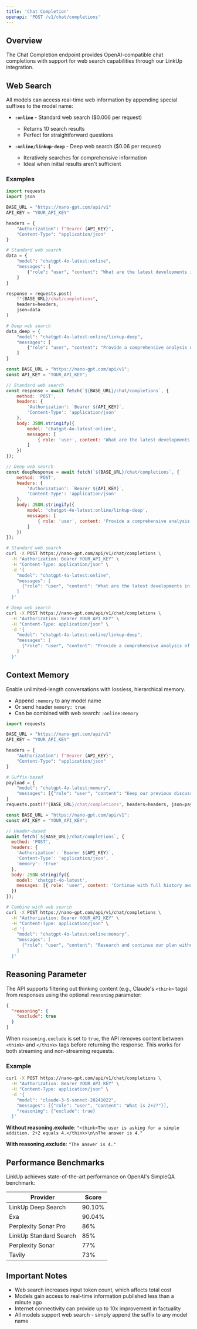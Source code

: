 ```yaml
---
title: 'Chat Completion'
openapi: 'POST /v1/chat/completions'
---
```


## Overview

The Chat Completion endpoint provides OpenAI-compatible chat completions with support for web search capabilities through our LinkUp integration.

## Web Search

All models can access real-time web information by appending special suffixes to the model name:

- **`:online`** - Standard web search ($0.006 per request)
  - Returns 10 search results
  - Perfect for straightforward questions

- **`:online/linkup-deep`** - Deep web search ($0.06 per request)
  - Iteratively searches for comprehensive information
  - Ideal when initial results aren't sufficient

### Examples

<CodeGroup>

```python Python
import requests
import json

BASE_URL = "https://nano-gpt.com/api/v1"
API_KEY = "YOUR_API_KEY"

headers = {
    "Authorization": f"Bearer {API_KEY}",
    "Content-Type": "application/json"
}

# Standard web search
data = {
    "model": "chatgpt-4o-latest:online",
    "messages": [
        {"role": "user", "content": "What are the latest developments in AI?"}
    ]
}

response = requests.post(
    f"{BASE_URL}/chat/completions",
    headers=headers,
    json=data
)

# Deep web search
data_deep = {
    "model": "chatgpt-4o-latest:online/linkup-deep",
    "messages": [
        {"role": "user", "content": "Provide a comprehensive analysis of recent AI breakthroughs"}
    ]
}
```

```javascript JavaScript
const BASE_URL = "https://nano-gpt.com/api/v1";
const API_KEY = "YOUR_API_KEY";

// Standard web search
const response = await fetch(`${BASE_URL}/chat/completions`, {
    method: 'POST',
    headers: {
        'Authorization': `Bearer ${API_KEY}`,
        'Content-Type': 'application/json'
    },
    body: JSON.stringify({
        model: 'chatgpt-4o-latest:online',
        messages: [
            { role: 'user', content: 'What are the latest developments in AI?' }
        ]
    })
});

// Deep web search
const deepResponse = await fetch(`${BASE_URL}/chat/completions`, {
    method: 'POST',
    headers: {
        'Authorization': `Bearer ${API_KEY}`,
        'Content-Type': 'application/json'
    },
    body: JSON.stringify({
        model: 'chatgpt-4o-latest:online/linkup-deep',
        messages: [
            { role: 'user', content: 'Provide a comprehensive analysis of recent AI breakthroughs' }
        ]
    })
});
```

```bash cURL
# Standard web search
curl -X POST https://nano-gpt.com/api/v1/chat/completions \
  -H "Authorization: Bearer YOUR_API_KEY" \
  -H "Content-Type: application/json" \
  -d '{
    "model": "chatgpt-4o-latest:online",
    "messages": [
      {"role": "user", "content": "What are the latest developments in AI?"}
    ]
  }'

# Deep web search
curl -X POST https://nano-gpt.com/api/v1/chat/completions \
  -H "Authorization: Bearer YOUR_API_KEY" \
  -H "Content-Type: application/json" \
  -d '{
    "model": "chatgpt-4o-latest:online/linkup-deep",
    "messages": [
      {"role": "user", "content": "Provide a comprehensive analysis of recent AI breakthroughs"}
    ]
  }'
```

</CodeGroup>

## Context Memory

Enable unlimited-length conversations with lossless, hierarchical memory.

- Append `:memory` to any model name
- Or send header `memory: true`
- Can be combined with web search: `:online:memory`

<CodeGroup>

```python Python
import requests

BASE_URL = "https://nano-gpt.com/api/v1"
API_KEY = "YOUR_API_KEY"

headers = {
    "Authorization": f"Bearer {API_KEY}",
    "Content-Type": "application/json"
}

# Suffix-based
payload = {
    "model": "chatgpt-4o-latest:memory",
    "messages": [{"role": "user", "content": "Keep our previous discussion in mind and continue."}]
}
requests.post(f"{BASE_URL}/chat/completions", headers=headers, json=payload)
```

```javascript JavaScript
const BASE_URL = "https://nano-gpt.com/api/v1";
const API_KEY = "YOUR_API_KEY";

// Header-based
await fetch(`${BASE_URL}/chat/completions`, {
  method: 'POST',
  headers: {
    'Authorization': `Bearer ${API_KEY}`,
    'Content-Type': 'application/json',
    'memory': 'true'
  },
  body: JSON.stringify({
    model: 'chatgpt-4o-latest',
    messages: [{ role: 'user', content: 'Continue with full history awareness.' }]
  })
});
```

```bash cURL
# Combine with web search
curl -X POST https://nano-gpt.com/api/v1/chat/completions \
  -H "Authorization: Bearer YOUR_API_KEY" \
  -H "Content-Type: application/json" \
  -d '{
    "model": "chatgpt-4o-latest:online:memory",
    "messages": [
      {"role": "user", "content": "Research and continue our plan without losing context."}
    ]
  }'
```

</CodeGroup>

## Reasoning Parameter

The API supports filtering out thinking content (e.g., Claude's `<think>` tags) from responses using the optional `reasoning` parameter:

```json
{
  "reasoning": {
    "exclude": true
  }
}
```

When `reasoning.exclude` is set to `true`, the API removes content between `<think>` and `</think>` tags before returning the response. This works for both streaming and non-streaming requests.

### Example

```bash
curl -X POST https://nano-gpt.com/api/v1/chat/completions \
  -H "Authorization: Bearer YOUR_API_KEY" \
  -H "Content-Type: application/json" \
  -d '{
    "model": "claude-3-5-sonnet-20241022",
    "messages": [{"role": "user", "content": "What is 2+2?"}],
    "reasoning": {"exclude": true}
  }'
```

**Without reasoning.exclude**: `"<think>The user is asking for a simple addition. 2+2 equals 4.</think>\n\nThe answer is 4."`

**With reasoning.exclude**: `"The answer is 4."`

## Performance Benchmarks

LinkUp achieves state-of-the-art performance on OpenAI's SimpleQA benchmark:

| Provider | Score |
|----------|-------|
| LinkUp Deep Search | 90.10% |
| Exa | 90.04% |
| Perplexity Sonar Pro | 86% |
| LinkUp Standard Search | 85% |
| Perplexity Sonar | 77% |
| Tavily | 73% |

## Important Notes

- Web search increases input token count, which affects total cost
- Models gain access to real-time information published less than a minute ago
- Internet connectivity can provide up to 10x improvement in factuality
- All models support web search - simply append the suffix to any model name 